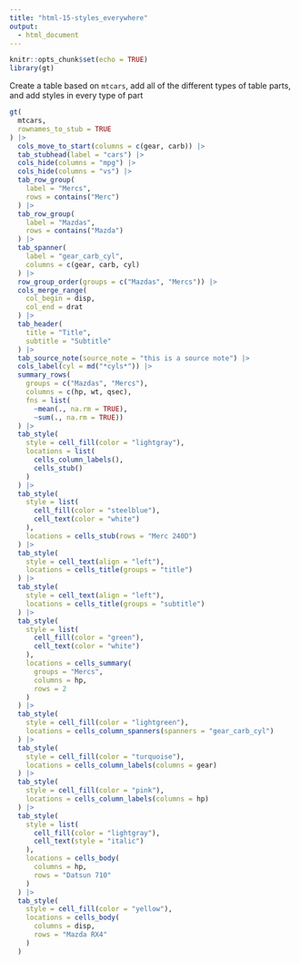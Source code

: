 ```yaml
---
title: "html-15-styles_everywhere"
output:
  - html_document
---
```


```r
knitr::opts_chunk$set(echo = TRUE)
library(gt)
```

Create a table based on `mtcars`, add all of the different types of table parts, and add styles in every type of part

```r
gt(
  mtcars,
  rownames_to_stub = TRUE
) |>
  cols_move_to_start(columns = c(gear, carb)) |>
  tab_stubhead(label = "cars") |>
  cols_hide(columns = "mpg") |>
  cols_hide(columns = "vs") |>
  tab_row_group(
    label = "Mercs",
    rows = contains("Merc")
  ) |>
  tab_row_group(
    label = "Mazdas",
    rows = contains("Mazda")
  ) |>
  tab_spanner(
    label = "gear_carb_cyl",
    columns = c(gear, carb, cyl)
  ) |>
  row_group_order(groups = c("Mazdas", "Mercs")) |>
  cols_merge_range(
    col_begin = disp,
    col_end = drat
  ) |>
  tab_header(
    title = "Title",
    subtitle = "Subtitle"
  ) |>
  tab_source_note(source_note = "this is a source note") |>
  cols_label(cyl = md("*cyls*")) |>
  summary_rows(
    groups = c("Mazdas", "Mercs"),
    columns = c(hp, wt, qsec),
    fns = list(
      ~mean(., na.rm = TRUE),
      ~sum(., na.rm = TRUE))
  ) |>
  tab_style(
    style = cell_fill(color = "lightgray"),
    locations = list(
      cells_column_labels(),
      cells_stub()
    )
  ) |>
  tab_style(
    style = list(
      cell_fill(color = "steelblue"),
      cell_text(color = "white")
    ),
    locations = cells_stub(rows = "Merc 240D")
  ) |>
  tab_style(
    style = cell_text(align = "left"),
    locations = cells_title(groups = "title")
  ) |>
  tab_style(
    style = cell_text(align = "left"),
    locations = cells_title(groups = "subtitle")
  ) |>
  tab_style(
    style = list(
      cell_fill(color = "green"),
      cell_text(color = "white")
    ),
    locations = cells_summary(
      groups = "Mercs",
      columns = hp,
      rows = 2
    )
  ) |>
  tab_style(
    style = cell_fill(color = "lightgreen"),
    locations = cells_column_spanners(spanners = "gear_carb_cyl")
  ) |>
  tab_style(
    style = cell_fill(color = "turquoise"),
    locations = cells_column_labels(columns = gear)
  ) |>
  tab_style(
    style = cell_fill(color = "pink"),
    locations = cells_column_labels(columns = hp)
  ) |>
  tab_style(
    style = list(
      cell_fill(color = "lightgray"),
      cell_text(style = "italic")
    ),
    locations = cells_body(
      columns = hp,
      rows = "Datsun 710"
    )
  ) |>
  tab_style(
    style = cell_fill(color = "yellow"),
    locations = cells_body(
      columns = disp,
      rows = "Mazda RX4"
    )
  )
```
